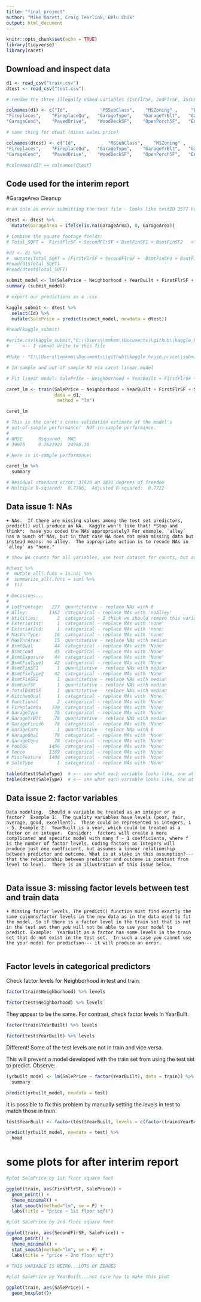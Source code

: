 ```yaml
---
title: "final_project"
author: "Mike Marett, Craig Teerlink, Belu Chik"
output: html_document
---
```



```r

knitr::opts_chunk$set(echo = TRUE)
library(tidyverse)
library(caret)

```

## Download and inspect data

```r

d1 <- read_csv("train.csv")
dtest <- read_csv("test.csv")

# rename the three illegally named variables (1stflrSF, 2ndFlrSF, 3SsnPorch) 

colnames(d1) <- c("Id",            "MSSubClass",    "MSZoning" ,     "LotFrontage",   "LotArea",       "Street",        "Alley",         "LotShape", "LandContour" ,  "Utilities" ,    "LotConfig",     "LandSlope",     "Neighborhood",  "Condition1",    "Condition2",    "BldgType", "HouseStyle" ,   "OverallQual",   "OverallCond",   "YearBuilt"    , "YearRemodAdd" , "RoofStyle",     "RoofMatl",      "Exterior1st", "Exterior2nd",   "MasVnrType",    "MasVnrArea",    "ExterQual",     "ExterCond",     "Foundation",    "BsmtQual",      "BsmtCond","BsmtExposure",  "BsmtFinType1",  "BsmtFinSF1",    "BsmtFinType2",  "BsmtFinSF2",    "BsmtUnfSF",     "TotalBsmtSF" ,  "Heating", "HeatingQC",     "CentralAir" ,   "Electrical"   , "FirstFlrSF" ,     "SecondFlrSF" ,     "LowQualFinSF",  "GrLivArea",     "BsmtFullBath",  "BsmtHalfBath",  "FullBath",      "HalfBath",      "BedroomAbvGr",  "KitchenAbvGr",  "KitchenQual",   "TotRmsAbvGrd",  "Functional",   
"Fireplaces",    "FireplaceQu",   "GarageType",    "GarageYrBlt",   "GarageFinish",  "GarageCars",    "GarageArea",    "GarageQual",   
"GarageCond",    "PavedDrive",    "WoodDeckSF",    "OpenPorchSF",   "EnclosedPorch", "ThreeSsnPorch",     "ScreenPorch",   "PoolArea",      "PoolQC",        "Fence"       ,  "MiscFeature",   "MiscVal"     ,  "MoSold"  ,      "YrSold"  ,      "SaleType"    ,  "SaleCondition", "SalePrice")

# same thing for dtest (minus sales price)

colnames(dtest) <- c("Id",            "MSSubClass",    "MSZoning" ,     "LotFrontage",   "LotArea",       "Street",        "Alley",         "LotShape", "LandContour" ,  "Utilities" ,    "LotConfig",     "LandSlope",     "Neighborhood",  "Condition1",    "Condition2",    "BldgType", "HouseStyle" ,   "OverallQual",   "OverallCond",   "YearBuilt"    , "YearRemodAdd" , "RoofStyle",     "RoofMatl",      "Exterior1st", "Exterior2nd",   "MasVnrType",    "MasVnrArea",    "ExterQual",     "ExterCond",     "Foundation",    "BsmtQual",      "BsmtCond","BsmtExposure",  "BsmtFinType1",  "BsmtFinSF1",    "BsmtFinType2",  "BsmtFinSF2",    "BsmtUnfSF",     "TotalBsmtSF" ,  "Heating", "HeatingQC",     "CentralAir" ,   "Electrical"   , "FirstFlrSF" ,     "SecondFlrSF" ,     "LowQualFinSF",  "GrLivArea",     "BsmtFullBath",  "BsmtHalfBath",  "FullBath",      "HalfBath",      "BedroomAbvGr",  "KitchenAbvGr",  "KitchenQual",   "TotRmsAbvGrd",  "Functional",   
"Fireplaces",    "FireplaceQu",   "GarageType",    "GarageYrBlt",   "GarageFinish",  "GarageCars",    "GarageArea",    "GarageQual",   
"GarageCond",    "PavedDrive",    "WoodDeckSF",    "OpenPorchSF",   "EnclosedPorch", "ThreeSsnPorch",     "ScreenPorch",   "PoolArea",      "PoolQC",        "Fence"       ,  "MiscFeature",   "MiscVal"     ,  "MoSold"  ,      "YrSold"  ,      "SaleType"    ,  "SaleCondition")

#colnames(d1) == colnames(dtest)

```

## Code used for the interim report 

#GarageArea Cleanup
```r

#ran into an error submitting the test file - looks like testID 2577 has an NA for Garage Area - I changed this to a 0

dtest <- dtest %>%
  mutate(GarageArea = ifelse(is.na(GarageArea), 0, GarageArea))

# Combine the square footage fields:
# Total_SQFT =  FirstFlrSF + SecondFlrSF + BsmtFinSF1 + BsmtFinSF2   <-- we did not use TotalSQFT in our submitted model

#d1 <- d1 %>%
#  mutate(Total_SQFT = (FirstFlrSF + SecondFlrSF +  BsmtFinSF1 + BsmtFinSF2))
#head(d1$Total_SQFT)
#head(dtest$Total_SQFT)

submit_model <- lm(SalePrice ~ Neighborhood + YearBuilt + FirstFlrSF + SecondFlrSF + GarageArea, data=d1)
summary (submit_model)

# export our predictions as a .csv  

kaggle_submit <- dtest %>% 
  select(Id) %>% 
  mutate(SalePrice = predict(submit_model, newdata = dtest))

#head(kaggle_submit)

#write.csv(kaggle_submit,"C:\\Users\\mmkmm\\Documents\\github\\kaggle_house_price\\submission.csv", row.names = FALSE)
#     <-- I cannot write to this file

#Mike - "C:\\Users\\mmkmm\\Documents\\github\\kaggle_house_price\\submission.csv"

# In-sample and out of sample R2 via caret linear model 

# Fit linear model: SalePrice ~ Neighborhood + YearBuilt + FirstFlrSF + SecondFlrSF + GarageArea

caret_lm <- train(SalePrice ~ Neighborhood + YearBuilt + FirstFlrSF + SecondFlrSF + GarageArea,
                  data = d1,
                   method = "lm")

caret_lm 

# This is the caret's cross-validation estimate of the model's 
# out-of-sample performance!  NOT in-sample performance.
#
# RMSE      Rsquared   MAE     
# 39076     0.7521927  24985.36

# Here is in-sample performance:

caret_lm %>% 
  summary

# Residual standard error: 37920 on 1431 degrees of freedom
# Multiple R-squared:  0.7766,	Adjusted R-squared:  0.7722

```

## Data issue 1: NAs 

    + NAs.  If there are missing values among the test set predictors, predict() will produce an NA.  Kaggle won't like that! *Stop and think*:  have you coded the NAs appropriately? For example, `alley` has a bunch of NAs, but in that case NA does not mean missing data but instead means: no alley.  The appropriate action is to recode NAs in `alley` as "none."

```r

# show NA counts for all variables, use test dataset for counts, but assign same solution to both datasets

#dtest %>% 
#  mutate_all(.funs = is.na) %>% 
#  summarize_all(.funs = sum) %>%
#  t()

# Decisions...
#                     
# LotFrontage:   227  quantitative - replace NAs with 0
# Alley:        1352  categorical - replace NAs with 'noAlley'
# Utilities:       2  categorical - I think we should remove this variable, it has no variability to it
# Exterior1st:     1  categorical - replace NAs with 'none' 
# Exterior2nd:     1  categorical - replace NAs with 'none'
# MasVnrType:     16  categorical - replace NAs with 'none'
# MasVnrArea:     15  quantitative - replace NAs with median
# BsmtQual        44  categorical - replace NAs with 'None'
# BsmtCond        45  categorical - replace NAs with 'None'
# BsmtExposure    44  categorical - replace NAs with 'None'
# BsmtFinType1    42  categorical - replace NAs with 'None'
# BsmtFinSF1       1  quantitative - replace NAs with median
# BsmtFinType2    42  categorical - replace NAs with 'None'
# BsmtFinSF2       1  quantitative - replace NAs with median
# BsmtUnfSF        1  quantitative - replace NAs with median
# TotalBsmtSF      1  quantitative - replace NAs with median
# KitchenQual      1  categorical - replace NAs with 'None'
# Functional       2  categorical - replace NAs with 'None'
# FireplaceQu    730  categorical - replace NAs with 'None'
# GarageType      76  categorical - replace NAs with 'None'
# GarageYrBlt     78  quantitative - replace NAs with median
# GarageFinish    78  categorical - replace NAs with 'None'
# GarageCars       1  quantitative - replace NAs with 0
# GarageQual      78  categorical - replace NAs with 'None'
# GarageCond      78  categorical - replace NAs with 'None'
# PoolQC        1456  categorical - replace NAs with 'None'
# Fence         1169  categorical - replace NAs with 'None'
# MiscFeature   1408  categorical - replace NAs with 'None'
# SaleType         1  categorical - replace NAs with 'None'

table(dtest$SaleType)  # <-- see what each variable looks like, one at a time
table(dtest$SaleType)  # <-- see what each variable looks like, one at a time
```

## Data issue 2: factor variables

    Data modeling.  Should a variable be treated as an integer or a factor?  Example 1:  The quality variables have levels (poor, fair, average, good, excellent).  These could be represented as integers, 1 - 5. Example 2:  YearBuilt is a year, which could be treated as a factor or an integer.  Consider:  factors will create a more complicated and specific model with many f - 1 coefficients, where f is the number of factor levels. Coding factors as integers will produce just one coefficient, but assumes a linear relationship between predictor and outcome. What is at stake in this assumption?---that the relationship between predictor and outcome is constant from level to level.  There is an illustration of this issue below.

```r



```

## Data issue 3: missing factor levels between test and train data

    + Missing factor levels. The predict() function must find exactly the same columns/factor levels in the new data as in the data used to fit the model. So if there is a factor level in the train set that is not in the test set then you will not be able to use your model to predict. Example:  YearBuilt as a factor has some levels in the train set that do not exist in the test set.  In such a case you cannot use the your model for prediction--- it will produce an error.


```r



```

## Factor levels in categorical predictors

Check factor levels for Neighborhood in test and train.

```r

factor(train$Neighborhood) %>% levels
```

```r
factor(test$Neighborhood) %>% levels

```

They appear to be the same.  For contrast, check factor levels in YearBuilt.

```r
factor(train$YearBuilt) %>% levels
```

```r

factor(test$YearBuilt) %>% levels
```

Different! Some of the test levels are not in train and vice versa.

This will prevent a model developed with the train set from using the test set to predict.  Observe:

```r
(yrbuilt_model <- lm(SalePrice ~ factor(YearBuilt), data = train)) %>% 
  summary

predict(yrbuilt_model, newdata = test)
```

It is possible to fix this problem by manually setting the levels in test to match those in train.

```r
test$YearBuilt <- factor(test$YearBuilt, levels = c(factor(train$YearBuilt) %>% levels))

predict(yrbuilt_model, newdata = test) %>% 
  head

```












# some plots for after interim report

```r

#plot SalePrice by 1st floor square feet

ggplot(train, aes(FirstFlrSF, SalePrice)) +
  geom_point() +
  theme_minimal() +
  stat_smooth(method="lm", se = F) +
  labs(title = "price ~ 1st floor sqft")

```

```r

#plot SalePrice by 2nd floor square feet

ggplot(train, aes(SecondFlrSF, SalePrice)) +
  geom_point() +
  theme_minimal() +
  stat_smooth(method="lm", se = F) +
  labs(title = "price ~ 2nd floor sqft")

# THIS VARIABLE IS WEIRD...LOTS OF ZEROES

```

```r

#plot SalePrice by YearBuilt...not sure how to make this plot

ggplot(train, aes(SalePrice)) +
  geom_boxplot()+


```
